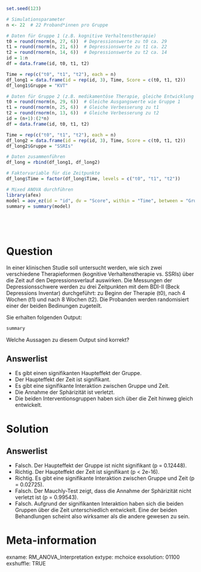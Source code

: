 
```r

set.seed(123)

# Simulationsparameter
n <- 22  # 22 Proband*innen pro Gruppe

# Daten für Gruppe 1 (z.B. kognitive Verhaltenstherapie)
t0 = round(rnorm(n, 27, 6))  # Depressionswerte zu t0 ca. 29
t1 = round(rnorm(n, 21, 6))  # Depressionswerte zu t1 ca. 22
t2 = round(rnorm(n, 14, 6))  # Depressionswerte zu t2 ca. 14
id = 1:n
df = data.frame(id, t0, t1, t2)

Time = rep(c("t0", "t1", "t2"), each = n)
df_long1 = data.frame(id = rep(id, 3), Time, Score = c(t0, t1, t2))
df_long1$Gruppe = "KVT"

# Daten für Gruppe 2 (z.B. medikamentöse Therapie, gleiche Entwicklung wie Gruppe 1)
t0 = round(rnorm(n, 29, 6))  # Gleiche Ausgangswerte wie Gruppe 1
t1 = round(rnorm(n, 25, 6))  # Gleiche Verbesserung zu t1
t2 = round(rnorm(n, 13, 6))  # Gleiche Verbesserung zu t2
id = (n+1):(2*n)
df = data.frame(id, t0, t1, t2)

Time = rep(c("t0", "t1", "t2"), each = n)
df_long2 = data.frame(id = rep(id, 3), Time, Score = c(t0, t1, t2))
df_long2$Gruppe = "SSRIs"

# Daten zusammenführen
df_long = rbind(df_long1, df_long2)

# Faktorvariable für die Zeitpunkte
df_long$Time = factor(df_long$Time, levels = c("t0", "t1", "t2"))

# Mixed ANOVA durchführen
library(afex)
model = aov_ez(id = "id", dv = "Score", within = "Time", between = "Gruppe", data = df_long)
summary = summary(model)






```    

Question
========

In einer klinischen Studie soll untersucht werden, wie sich zwei verschiedene Therapieformen (kognitive Verhaltenstherapie vs. SSRIs) über die Zeit auf den Depressionsverlauf auswirken. Die Messungen der Depressionsschwere werden zu drei Zeitpunkten mit dem BDI-II (Beck Depressions Inventar) durchgeführt: zu Beginn der Therapie (t0), nach 4 Wochen (t1) und nach 8 Wochen (t2). Die Probanden werden randomisiert einer der beiden Bedinungen zugeteilt. 

Sie erhalten folgenden Output:

```r
summary
```

Welche Aussagen zu diesem Output sind korrekt? 


Answerlist
----------
* Es gibt einen signifikanten Haupteffekt der Gruppe.
* Der Haupteffekt der Zeit ist signifikant.
* Es gibt eine signifikante Interaktion zwischen Gruppe und Zeit.
* Die Annahme der Sphärizität ist verletzt.
* Die beiden Interventionsgruppen haben sich über die Zeit hinweg gleich entwickelt. 

Solution
========
Answerlist
----------
* Falsch. Der Haupteffekt der Gruppe ist nicht signifikant (p = 0.12448).
* Richtig. Der Haupteffekt der Zeit ist signifikant (p < 2e-16).
* Richtig. Es gibt eine signifikante Interaktion zwischen Gruppe und Zeit (p = 0.02725).
* Falsch. Der Mauchly-Test zeigt, dass die Annahme der Sphärizität nicht verletzt ist (p = 0.99543).
* Falsch. Aufgrund der signifikanten Interaktion haben sich die beiden Gruppen über die Zeit unterschiedlich entwickelt. Eine der beiden Behandlungen scheint also wirksamer als die andere gewesen zu sein. 

Meta-information
================
exname: RM_ANOVA_Interpretation
extype: mchoice 
exsolution: 01100
exshuffle: TRUE
